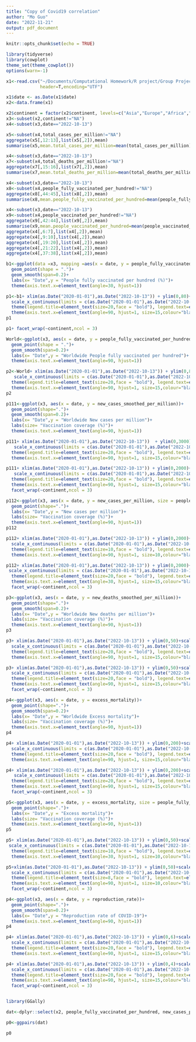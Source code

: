 ```yaml
---
title: "Copy of Covid19 correlation"
author: "Mo Guo"
date: "2022-11-21"
output: pdf_document
---
```


```r
knitr::opts_chunk$set(echo = TRUE)
```

```r
library(tidyverse)
library(cowplot)
theme_set(theme_cowplot())
options(warn=-1)
```



```r
x1<-read.csv("~/Documents/Computational Homework/R project/Group Project/owid-covid-data.csv",
             header=T,encoding="UTF")

x1$date <- as.Date(x1$date)
x2<-data.frame(x1)

```


```r
x2$continent = factor(x2$continent, levels=c("Asia","Europe","Africa","North America","South America","Oceania"))
x3<-subset(x2,continent!="NA")
x4<-subset(x3,date=="2022-10-13")
```

```r
x5<-subset(x4,total_cases_per_million!="NA")
aggregate(x5[,12:13],list(x5[,2]),mean)
summarise(x5,mean.total_cases_per_million=mean(total_cases_per_million))
```

```r
x4<-subset(x3,date=="2022-10-13")
x7<-subset(x4,total_deaths_per_million!="NA")
aggregate(x7[,15:16],list(x7[,2]),mean)
summarise(x7,mean.total_deaths_per_million=mean(total_deaths_per_million))
```

```r
x4<-subset(x3,date=="2022-10-13")
x8<-subset(x4,people_fully_vaccinated_per_hundred!="NA")
aggregate(x8[,44:45],list(x8[,2]),mean)
summarise(x8,mean.people_fully_vaccinated_per_hundred=mean(people_fully_vaccinated_per_hundred))
```

```r
x4<-subset(x3,date=="2022-10-13")
x9<-subset(x4,people_vaccinated_per_hundred!="NA")
aggregate(x9[,42:44],list(x9[,2]),mean)
summarise(x9,mean.people_vaccinated_per_hundred=mean(people_vaccinated_per_hundred))
aggregate(x4[,6:7],list(x4[,2]),mean)
aggregate(x4[,9:10],list(x4[,2]),mean)
aggregate(x4[,19:20],list(x4[,2]),mean)
aggregate(x4[,21:22],list(x4[,2]),mean)
aggregate(x4[,37:38],list(x4[,2]),mean)
```

```r
b1<-ggplot(data =x3, mapping =aes(x = date, y = people_fully_vaccinated_per_hundred))+
  geom_point(shape = ".")+
  geom_smooth(span=0.2)+
  labs(x= "Date",y = "People fully vaccinated per hundred (%)")+
  theme(axis.text.x=element_text(angle=30, hjust=1))

p1<-b1+ xlim(as.Date("2020-01-01"),as.Date("2022-10-13")) + ylim(0,80)+scale_y_continuous(limits = c(0,80), breaks = seq(0,80,20))+
  scale_x_continuous(limits = c(as.Date("2020-01-01"),as.Date("2022-10-13")), breaks = c(as.Date("2020-01-01"), as.Date("2020-10-1"), as.Date("2021-11-1"),as.Date("2022-10-1")),labels=c("1-Jan-20","1-Oct-20","1-Nov-21","1-Oct-22"))+
  theme(legend.title=element_text(size=20,face = "bold"), legend.text=element_text(size=20))+
  theme(axis.text.x=element_text(angle=90, hjust=1, size=15,colour="black"),axis.text.y=element_text(size=15,colour="black"), axis.title.x=element_text(size=20,face = "bold"), axis.title.y=element_text(size=20,face = "bold"))
p1

p1+ facet_wrap(~continent,ncol = 3)
```


```r
World<-ggplot(x3, aes(x = date, y = people_fully_vaccinated_per_hundred))+
  geom_point(shape = ".")+
  geom_smooth(span=0.2)+
  labs(x= "Date",y = "Worldwide People fully vaccinated per hundred")+
  theme(axis.text.x=element_text(angle=90, hjust=1))

p2<-World+ xlim(as.Date("2020-01-01"),as.Date("2022-10-13")) + ylim(0,80)+scale_y_continuous(limits = c(0,80), breaks = seq(0,80,20))+
   scale_x_continuous(limits = c(as.Date("2020-01-01"),as.Date("2022-10-13")), breaks = c(as.Date("2020-01-01"), as.Date("2020-10-1"), as.Date("2021-11-1"),as.Date("2022-10-1")),labels=c("1-Jan-20","1-Oct-20","1-Nov-21","1-Oct-22"))+
  theme(legend.title=element_text(size=20,face = "bold"), legend.text=element_text(size=20))+
  theme(axis.text.x=element_text(angle=90, hjust=1, size=15,colour="black"),axis.text.y=element_text(size=15,colour="black"), axis.title.x=element_text(size=20,face = "bold"), axis.title.y=element_text(size=20,face = "bold"))
p2
```

```r
p111<-ggplot(x3, aes(x = date, y = new_cases_smoothed_per_million))+
  geom_point(shape=".")+
  geom_smooth(span=0.2)+
  labs(x= "Date",y = "Worldwide New cases per million")+
  labs(size= "Vaccination coverage (%)")+
  theme(axis.text.x=element_text(angle=90, hjust=1))

p111+ xlim(as.Date("2020-01-01"),as.Date("2022-10-13"))  + ylim(0,3000)+scale_y_continuous(limits = c(0,3000), breaks = seq(0,3000,1000))+
   scale_x_continuous(limits = c(as.Date("2020-01-01"),as.Date("2022-10-13")), breaks = c(as.Date("2020-01-01"), as.Date("2020-10-1"), as.Date("2021-11-1"),as.Date("2022-10-1")),labels=c("1-Jan-20","1-Oct-20","1-Nov-21","1-Oct-22"))+
  theme(legend.title=element_text(size=20,face = "bold"), legend.text=element_text(size=20))+
  theme(axis.text.x=element_text(angle=90, hjust=1, size=15,colour="black"),axis.text.y=element_text(size=15,colour="black"), axis.title.x=element_text(size=20,face = "bold"), axis.title.y=element_text(size=20,face = "bold"))
```


```r
p111+ xlim(as.Date("2020-01-01"),as.Date("2022-10-13")) + ylim(0,2000)+scale_y_continuous(limits = c(0,2000), breaks = seq(0,2000,1000))+
   scale_x_continuous(limits = c(as.Date("2020-01-01"),as.Date("2022-10-13")), breaks = c(as.Date("2020-01-01"), as.Date("2020-10-1"), as.Date("2021-11-1"),as.Date("2022-10-1")),labels=c("1-Jan-20","1-Oct-20","1-Nov-21","1-Oct-22"))+
  theme(legend.title=element_text(size=20,face = "bold"), legend.text=element_text(size=20))+
  theme(axis.text.x=element_text(angle=90, hjust=1, size=15,colour="black"),axis.text.y=element_text(size=15,colour="black"), axis.title.x=element_text(size=20,face = "bold"), axis.title.y=element_text(size=20,face = "bold"))+
  facet_wrap(~continent,ncol = 3)


```



```r
p112<-ggplot(x3, aes(x = date, y = new_cases_per_million, size = people_fully_vaccinated_per_hundred))+
  geom_point(shape=".")+
  labs(x= "Date",y = "New cases per million")+
  labs(size= "Vaccination coverage (%)")+
  theme(axis.text.x=element_text(angle=90, hjust=1))
p112

p112+ xlim(as.Date("2020-01-01"),as.Date("2022-10-13")) + ylim(0,2000)+scale_y_continuous(limits = c(0,2000), breaks = seq(0,2000,1000))+
  scale_x_continuous(limits = c(as.Date("2020-01-01"),as.Date("2022-10-13")), breaks = c(as.Date("2020-01-01"), as.Date("2020-10-1"), as.Date("2021-11-1"),as.Date("2022-10-1")),labels=c("1-Jan-20","1-Oct-20","1-Nov-21","1-Oct-22"))+
  theme(legend.title=element_text(size=10,face = "bold"), legend.text=element_text(size=10))+
  theme(axis.text.x=element_text(angle=90, hjust=1, size=10,colour="black"),axis.text.y=element_text(size=10,colour="black"), axis.title.x=element_text(size=10,face = "bold"), axis.title.y=element_text(size=15,face = "bold"))
```


```r
p112+ xlim(as.Date("2020-01-01"),as.Date("2022-10-13")) + ylim(0,2000)+scale_y_continuous(limits = c(0,2000), breaks = seq(0,2000,1000))+
 scale_x_continuous(limits = c(as.Date("2020-01-01"),as.Date("2022-10-13")), breaks = c(as.Date("2020-01-01"), as.Date("2020-10-1"), as.Date("2021-11-1"),as.Date("2022-10-1")),labels=c("1-Jan-20","1-Oct-20","1-Nov-21","1-Oct-22"))+
  theme(legend.title=element_text(size=20,face = "bold"), legend.text=element_text(size=20))+
  theme(axis.text.x=element_text(angle=30, hjust=1, size=15,colour="black"),axis.text.y=element_text(size=15,colour="black"), axis.title.x=element_text(size=20,face = "bold"), axis.title.y=element_text(size=20,face = "bold"))+
  facet_wrap(~continent,ncol = 3)
```


```r
p3<-ggplot(x3, aes(x = date, y = new_deaths_smoothed_per_million))+
  geom_point(shape=".")+
  geom_smooth(span=0.2)+
  labs(x= "Date",y = "Worldwide New deaths per million")+
  labs(size= "Vaccination coverage (%)")+
  theme(axis.text.x=element_text(angle=90, hjust=1))
p3

p3+ xlim(as.Date("2020-01-01"),as.Date("2022-10-13")) + ylim(0,50)+scale_y_continuous(limits = c(0,50), breaks = seq(0,50,25))+
  scale_x_continuous(limits = c(as.Date("2020-01-01"),as.Date("2022-10-13")), breaks = c(as.Date("2020-01-01"), as.Date("2020-10-1"), as.Date("2021-11-1"),as.Date("2022-10-1")),labels=c("1-Jan-20","1-Oct-20","1-Nov-21","1-Oct-22"))+
  theme(legend.title=element_text(size=20,face = "bold"), legend.text=element_text(size=20))+
  theme(axis.text.x=element_text(angle=90, hjust=1, size=15,colour="black"),axis.text.y=element_text(size=15,colour="black"), axis.title.x=element_text(size=20,face = "bold"), axis.title.y=element_text(size=20,face = "bold"))
```

```r
p3+ xlim(as.Date("2020-01-01"),as.Date("2022-10-13")) + ylim(0,50)+scale_y_continuous(limits = c(0,50), breaks = seq(0,50,25))+
  scale_x_continuous(limits = c(as.Date("2020-01-01"),as.Date("2022-10-13")), breaks = c(as.Date("2020-01-01"), as.Date("2020-10-1"), as.Date("2021-11-1"),as.Date("2022-10-1")),labels=c("1-Jan-20","1-Oct-20","1-Nov-21","1-Oct-22"))+
  theme(legend.title=element_text(size=20,face = "bold"), legend.text=element_text(size=20))+
  theme(axis.text.x=element_text(angle=90, hjust=1, size=15,colour="black"),axis.text.y=element_text(size=15,colour="black"), axis.title.x=element_text(size=20,face = "bold"), axis.title.y=element_text(size=20,face = "bold"))+
  facet_wrap(~continent,ncol = 3)

```

```r
p4<-ggplot(x3, aes(x = date, y = excess_mortality))+
  geom_point(shape=".")+
  geom_smooth(span=0.2)+
  labs(x= "Date",y = "Worldwide Excess mortality")+
  labs(size= "Vaccination coverage (%)")+
  theme(axis.text.x=element_text(angle=90, hjust=1))
p4

p4+ xlim(as.Date("2020-01-01"),as.Date("2022-10-13")) + ylim(0,200)+scale_y_continuous(limits = c(0,200), breaks = seq(0,200,100))+
  scale_x_continuous(limits = c(as.Date("2020-01-01"),as.Date("2022-10-13")), breaks = c(as.Date("2020-01-01"), as.Date("2020-10-1"), as.Date("2021-11-1"),as.Date("2022-10-1")),labels=c("1-Jan-20","1-Oct-20","1-Nov-21","1-Oct-22"))+
  theme(legend.title=element_text(size=20,face = "bold"), legend.text=element_text(size=20))+
  theme(axis.text.x=element_text(angle=90, hjust=1, size=15,colour="black"),axis.text.y=element_text(size=15,colour="black"), axis.title.x=element_text(size=20,face = "bold"), axis.title.y=element_text(size=20,face = "bold"))
```

```r
p4+ xlim(as.Date("2020-01-01"),as.Date("2022-10-13")) + ylim(0,200)+scale_y_continuous(limits = c(0,200), breaks = seq(0,200,100))+
   scale_x_continuous(limits = c(as.Date("2020-01-01"),as.Date("2022-10-13")), breaks = c(as.Date("2020-01-01"), as.Date("2020-10-1"), as.Date("2021-11-1"),as.Date("2022-10-1")),labels=c("1-Jan-20","1-Oct-20","1-Nov-21","1-Oct-22"))+
  theme(legend.title=element_text(size=20,face = "bold"), legend.text=element_text(size=20))+
  theme(axis.text.x=element_text(angle=90, hjust=1, size=15,colour="black"),axis.text.y=element_text(size=15,colour="black"), axis.title.x=element_text(size=20,face = "bold"), axis.title.y=element_text(size=20,face = "bold"))+
  facet_wrap(~continent,ncol = 3)
```

```r
p5<-ggplot(x3, aes(x = date, y = excess_mortality, size = people_fully_vaccinated_per_hundred))+
  geom_point(shape=".")+
  labs(x= "Date",y = "Excess mortality")+
  labs(size= "Vaccination coverage (%)")+
  theme(axis.text.x=element_text(angle=90, hjust=1))
p5

p5+ xlim(as.Date("2020-01-01"),as.Date("2022-10-13")) + ylim(0,50)+scale_y_continuous(limits = c(0,50), breaks = seq(0,50,25))+
 scale_x_continuous(limits = c(as.Date("2020-01-01"),as.Date("2022-10-13")), breaks = c(as.Date("2020-01-01"), as.Date("2020-10-1"), as.Date("2021-11-1"),as.Date("2022-10-1")),labels=c("1-Jan-20","1-Oct-20","1-Nov-21","1-Oct-22"))+
  theme(legend.title=element_text(size=10,face = "bold"), legend.text=element_text(size=10))+
  theme(axis.text.x=element_text(angle=30, hjust=1, size=10,colour="black"),axis.text.y=element_text(size=10,colour="black"), axis.title.x=element_text(size=10,face = "bold"), axis.title.y=element_text(size=15,face = "bold"))

p5+xlim(as.Date("2020-01-01"),as.Date("2022-10-13")) + ylim(0,50)+scale_y_continuous(limits = c(0,50), breaks = seq(0,50,25))+
  scale_x_continuous(limits = c(as.Date("2020-01-01"),as.Date("2022-10-13")), breaks = c(as.Date("2020-01-01"), as.Date("2020-10-1"), as.Date("2021-11-1"),as.Date("2022-10-1")),labels=c("1-Jan-20","1-Oct-20","1-Nov-21","1-Oct-22"))+
  theme(legend.title=element_text(size=8,face = "bold"), legend.text=element_text(size=8))+
  theme(axis.text.x=element_text(angle=90, hjust=1, size=10,colour="black"),axis.text.y=element_text(size=10,colour="black"), axis.title.x=element_text(size=10,face = "bold"), axis.title.y=element_text(size=15,face = "bold"))+
  facet_wrap(~continent,ncol = 3)

```


```r
p4<-ggplot(x3, aes(x = date, y = reproduction_rate))+
  geom_point(shape=".")+
  geom_smooth(span=0.2)+
  labs(x= "Date",y = "Reproduction rate of COVID-19")+
  theme(axis.text.x=element_text(angle=90, hjust=1))
p4

p4+ xlim(as.Date("2020-01-01"),as.Date("2022-10-13")) + ylim(0,6)+scale_y_continuous(limits = c(0,6), breaks = seq(0,6,1))+
  scale_x_continuous(limits = c(as.Date("2020-01-01"),as.Date("2022-10-13")), breaks = c(as.Date("2020-01-01"), as.Date("2020-10-1"), as.Date("2021-11-1"),as.Date("2022-10-1")),labels=c("1-Jan-20","1-Oct-20","1-Nov-21","1-Oct-22"))+
  theme(legend.title=element_text(size=20,face = "bold"), legend.text=element_text(size=20))+
  theme(axis.text.x=element_text(angle=90, hjust=1, size=15,colour="black"),axis.text.y=element_text(size=15,colour="black"), axis.title.x=element_text(size=20,face = "bold"), axis.title.y=element_text(size=20,face = "bold"))
```

```r
p4+ xlim(as.Date("2020-01-01"),as.Date("2022-10-13")) + ylim(0,4)+scale_y_continuous(limits = c(0,4), breaks = seq(0,4,1))+
  scale_x_continuous(limits = c(as.Date("2020-01-01"),as.Date("2022-10-13")), breaks = c(as.Date("2020-01-01"), as.Date("2020-10-1"), as.Date("2021-11-1"),as.Date("2022-10-1")),labels=c("1-Jan-20","1-Oct-20","1-Nov-21","1-Oct-22"))+
  theme(legend.title=element_text(size=20,face = "bold"), legend.text=element_text(size=20))+
  theme(axis.text.x=element_text(angle=90, hjust=1, size=15,colour="black"),axis.text.y=element_text(size=15,colour="black"), axis.title.x=element_text(size=20,face = "bold"), axis.title.y=element_text(size=20,face = "bold"))+
  facet_wrap(~continent,ncol = 3)



```


```r
library(GGally)
```

```r
dat<-dplyr::select(x2, people_fully_vaccinated_per_hundred, new_cases_per_million,  excess_mortality, new_deaths_per_million, icu_patients_per_million,reproduction_rate)

p0<-ggpairs(dat)

p0


```

